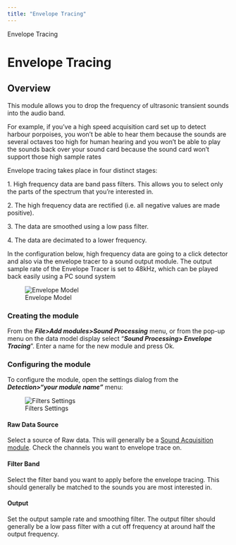 ```yaml
---
title: "Envelope Tracing"
---
```

 Envelope Tracing  

Envelope Tracing
================

Overview
--------

  

This module allows you to drop the frequency of ultrasonic transient sounds into the audio band.

For example, if you've a high speed acquisition card set up to detect harbour porpoises, you won't be able to hear them because the sounds are several octaves too high for human hearing and you won't be able to play the sounds back over your sound card because the sound card won't support those high sample rates

Envelope tracing takes place in four distinct stages:

1\. High frequency data are band pass filters. This allows you to select only the parts of the spectrum that you're interested in.

2\. The high frequency data are rectified (i.e. all negative values are made positive).

3\. The data are smoothed using a low pass filter.

4\. The data are decimated to a lower frequency.

In the configuration below, high frequency data are going to a click detector and also via the envelope tracer to a sound output module. The output sample rate of the Envelope Tracer is set to 48kHz, which can be played back easily using a PC sound system

  
![Envelope Model](Images/EnvelopeModel.png)  

### Creating the module

From the _**File>Add modules>Sound Processing**_ menu, or from the pop-up menu on the data model display select "_**Sound Processing> Envelope Tracing**_". Enter a name for the new module and press Ok.

### Configuring the module

To configure the module, open the settings dialog from the _**Detection>"your module name"**_ menu:

  
![Filters Settings](Images/EnvelopeDialog.png)  

#### Raw Data Source

Select a source of Raw data. This will generally be a [Sound Acquisition module](../../AcquisitionHelp/docs/AcquisitionOverview.html). Check the channels you want to envelope trace on.

#### Filter Band

Select the filter band you want to apply before the envelope tracing. This should generally be matched to the sounds you are most interested in.

#### Output

Set the output sample rate and smoothing filter. The output filter should generally be a low pass filter with a cut off frequency at around half the output frequency.
